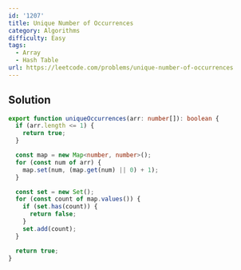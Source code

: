 ```yaml
---
id: '1207'
title: Unique Number of Occurrences
category: Algorithms
difficulty: Easy
tags:
  - Array
  - Hash Table
url: https://leetcode.com/problems/unique-number-of-occurrences
---
```


## Solution

```typescript showLineNumbers
export function uniqueOccurrences(arr: number[]): boolean {
  if (arr.length <= 1) {
    return true;
  }

  const map = new Map<number, number>();
  for (const num of arr) {
    map.set(num, (map.get(num) || 0) + 1);
  }

  const set = new Set();
  for (const count of map.values()) {
    if (set.has(count)) {
      return false;
    }
    set.add(count);
  }

  return true;
}
```
